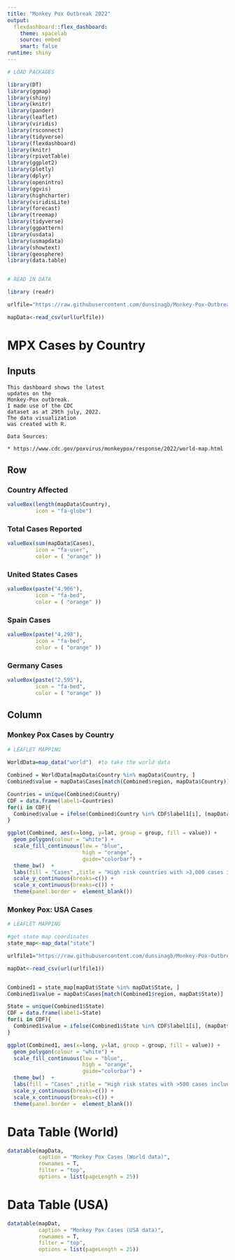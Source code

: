 ```yaml
---
title: "Monkey Pox Outbreak 2022"
output: 
  flexdashboard::flex_dashboard:
    theme: spacelab
    source: embed
    smart: false
runtime: shiny
---
```


```r
# LOAD PACKAGES

library(DT)
library(ggmap)
library(shiny)
library(knitr)
library(pander)
library(leaflet)
library(viridis)
library(rsconnect)
library(tidyverse)
library(flexdashboard)
library(knitr)
library(rpivotTable)
library(ggplot2)
library(plotly)
library(dplyr)
library(openintro)
library(ggvis)
library(highcharter)
library(viridisLite)
library(forecast)
library(treemap)
library(tidyverse)
library(ggpattern)
library(usdata)
library(usmapdata)
library(showtext)
library(geosphere)
library(data.table)


# READ IN DATA
```


```r

library (readr)

urlfile="https://raw.githubusercontent.com/dunsinagb/Monkey-Pox-Outbreak-Dashboard/main/MPX-Country-Data.csv"

mapData<-read_csv(url(urlfile))

```

MPX Cases by Country {data-orientation=rows}
=====================================  

Inputs {.sidebar}
-------------------------------------

```
This dashboard shows the latest 
updates on the 
Monkey-Pox outbreak.
I made use of the CDC 
dataset as at 29th july, 2022. 
The data visualization 
was created with R.

Data Sources:

* https://www.cdc.gov/poxvirus/monkeypox/response/2022/world-map.html

```

Row
-------------------------------------

### Country Affected
  
```r
valueBox(length(mapData$Country),
         icon = "fa-globe")
```

### Total Cases Reported
  
```r
valueBox(sum(mapData$Cases),
         icon = "fa-user",
         color = ( "orange" ))
```

### United States Cases
  
```r

valueBox(paste("4,906"), 
         icon = "fa-bed",
         color = ( "orange" ))
```

### Spain Cases
  
```r

valueBox(paste("4,298"), 
         icon = "fa-bed",
         color = ( "orange" ))
```

### Germany Cases
  
```r

valueBox(paste("2,595"), 
         icon = "fa-bed",
         color = ( "orange" ))
```

Column
-------------------------------------

### Monkey Pox Cases by Country

```r

# LEAFLET MAPPING
  
WorldData=map_data("world")  #to take the world data

Combined = WorldData[mapData$Country %in% mapData$Country, ]
Combined$value = mapData$Cases[match(Combined$region, mapData$Country)]

Countries = unique(Combined$Country)
CDF = data.frame(label1=Countries)
for(i in CDF){
  Combined$value = ifelse(Combined$Country %in% CDF$label1[i], (mapData$Cases), Combined$value)
}

ggplot(Combined, aes(x=long, y=lat, group = group, fill = value)) + 
  geom_polygon(colour = "white") +
  scale_fill_continuous(low = "blue",
                        high = "orange",
                        guide="colorbar") +
  theme_bw()  +
  labs(fill = "Cases" ,title = "High risk countries with >3,000 cases include USA and Spain", x="", y="") +
  scale_y_continuous(breaks=c()) +
  scale_x_continuous(breaks=c()) +
  theme(panel.border =  element_blank())


```

### Monkey Pox: USA Cases

```r

# LEAFLET MAPPING

#get state map coordinates
state_map<-map_data("state")

urlfile1="https://raw.githubusercontent.com/dunsinagb/Monkey-Pox-Outbreak-Dashboard/main/Monkeypox%20and%20Orthopoxvirus%20Cases%20in%20the%20U.S..csv"

mapDat<-read_csv(url(urlfile1))


Combined1 = state_map[mapDat$State %in% mapDat$State, ]
Combined1$value = mapDat$Cases[match(Combined1$region, mapDat$State)]

State = unique(Combined1$State)
CDF = data.frame(label1=State)
for(i in CDF){
  Combined1$value = ifelse(Combined1$State %in% CDF$label1[i], (mapDat$Cases), Combined1$value)
}

ggplot(Combined1, aes(x=long, y=lat, group = group, fill = value)) + 
  geom_polygon(colour = "white") +
  scale_fill_continuous(low = "blue",
                        high = "orange",
                        guide="colorbar") +
  theme_bw()  +
  labs(fill = "Cases" ,title = "High risk states with >500 cases include New York and Carlifonia", x="", y="") +
  scale_y_continuous(breaks=c()) +
  scale_x_continuous(breaks=c()) +
  theme(panel.border =  element_blank())


```


Data Table (World)
=====================================  

```r
datatable(mapData,
          caption = "Monkey Pox Cases (World data)",
          rownames = T,
          filter = "top",
          options = list(pageLength = 25))
```

Data Table (USA)
=====================================  

```r
datatable(mapDat,
          caption = "Monkey Pox Cases (USA data)",
          rownames = T,
          filter = "top",
          options = list(pageLength = 25))
```
